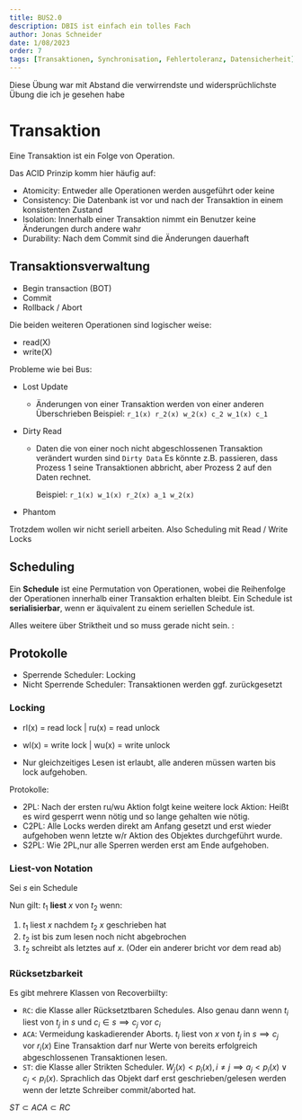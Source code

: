 ```yaml
---
title: BUS2.0
description: DBIS ist einfach ein tolles Fach
author: Jonas Schneider
date: 1/08/2023
order: 7
tags: [Transaktionen, Synchronisation, Fehlertoleranz, Datensicherheit]
---
```


Diese Übung war mit Abstand die verwirrendste und widersprüchlichste Übung die ich je gesehen habe

# Transaktion

Eine Transaktion ist ein Folge von Operation.

Das ACID Prinzip komm hier häufig auf:

- Atomicity: Entweder alle Operationen werden ausgeführt oder keine
- Consistency: Die Datenbank ist vor und nach der Transaktion in einem konsistenten Zustand
- Isolation: Innerhalb einer Transaktion nimmt ein Benutzer keine Änderungen durch andere wahr
- Durability: Nach dem Commit sind die Änderungen dauerhaft

## Transaktionsverwaltung

- Begin transaction (BOT)
- Commit
- Rollback / Abort

Die beiden weiteren Operationen sind logischer weise:

- read(X)
- write(X)

Probleme wie bei Bus:

- Lost Update
  - Änderungen von einer Transaktion werden von einer anderen Überschrieben
    Beispiel: `r_1(x) r_2(x) w_2(x) c_2 w_1(x) c_1`
- Dirty Read

  - Daten die von einer noch nicht abgeschlossenen Transaktion verändert wurden sind `Dirty Data`
    Es könnte z.B. passieren, dass Prozess 1 seine Transaktionen abbricht, aber Prozess 2 auf den Daten rechnet.

    Beispiel: `r_1(x) w_1(x) r_2(x) a_1 w_2(x)`

- Phantom

Trotzdem wollen wir nicht seriell arbeiten. Also Scheduling mit Read / Write Locks

## Scheduling

Ein **Schedule** ist eine Permutation von Operationen, wobei die Reihenfolge der Operationen innerhalb einer Transaktion erhalten bleibt.
Ein Schedule ist **serialisierbar**, wenn er äquivalent zu einem seriellen Schedule ist.

Alles weitere über Striktheit und so muss gerade nicht sein.
:

## Protokolle

- Sperrende Scheduler: Locking
- Nicht Sperrende Scheduler: Transaktionen werden ggf. zurückgesetzt

### Locking

- rl(x) = read lock | ru(x) = read unlock
- wl(x) = write lock | wu(x) = write unlock

- Nur gleichzeitiges Lesen ist erlaubt, alle anderen müssen warten bis lock aufgehoben.

Protokolle:

- 2PL: Nach der ersten ru/wu Aktion folgt keine weitere lock Aktion: Heißt es wird gesperrt wenn nötig und so lange gehalten wie nötig.
- C2PL: Alle Locks werden direkt am Anfang gesetzt und erst wieder aufgehoben wenn letzte w/r Aktion des Objektes durchgeführt wurde.
- S2PL: Wie 2PL,nur alle Sperren werden erst am Ende aufgehoben.

### Liest-von Notation

Sei $s$ ein Schedule

Nun gilt: $t_1$ **liest** $x$ von $t_2$ wenn:

1. $t_1$ liest $x$ nachdem $t_2$ $x$ geschrieben hat
2. $t_2$ ist bis zum lesen noch nicht abgebrochen
3. $t_2$ schreibt als letztes auf $x$. (Oder ein anderer bricht vor dem read ab)

### Rücksetzbarkeit

Es gibt mehrere Klassen von Recoverbiilty:

- `RC`: die Klasse aller Rücksetztbaren Schedules. Also genau dann wenn $t_i$ liest von $t_j$ in $s$ und $c_i \in s \implies c_j$ vor $c_i$
- `ACA`: Vermeidung kaskadierender Aborts. $t_i$ liest von $x$ von $t_j$ in $s \implies c_j$ vor $r_i(x)$
  Eine Transaktion darf nur Werte von bereits erfolgreich abgeschlossenen Transaktionen lesen.
- `ST`: die Klasse aller Strikten Scheduler. $W_j(x) < p_i(x), i \neq j \implies a_j < p_i(x) \lor c_j < p_i(x)$.
  Sprachlich das Objekt darf erst geschrieben/gelesen werden wenn der letzte Schreiber commit/aborted hat.

$ST \subset ACA \subset RC$
